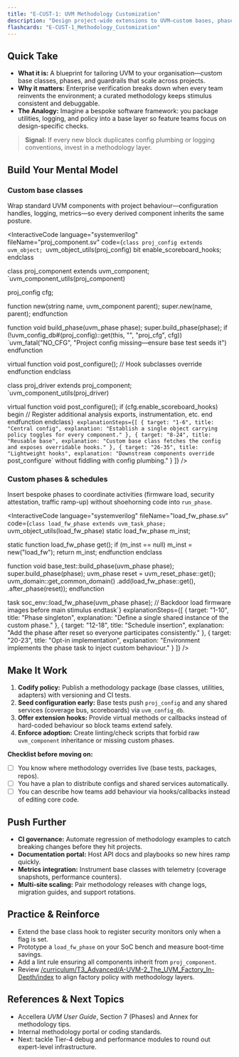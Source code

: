 ```yaml
---
title: "E-CUST-1: UVM Methodology Customization"
description: "Design project-wide extensions to UVM—custom bases, phases, and governance—to keep large teams aligned without forking the methodology."
flashcards: "E-CUST-1_Methodology_Customization"
---
```



## Quick Take
- **What it is:** A blueprint for tailoring UVM to your organisation—custom base classes, phases, and guardrails that scale across projects.
- **Why it matters:** Enterprise verification breaks down when every team reinvents the environment; a curated methodology keeps stimulus consistent and debuggable.
- **The Analogy:** Imagine a bespoke software framework: you package utilities, logging, and policy into a base layer so feature teams focus on design-specific checks.

> **Signal:** If every new block duplicates config plumbing or logging conventions, invest in a methodology layer.

## Build Your Mental Model
### Custom base classes
Wrap standard UVM components with project behaviour—configuration handles, logging, metrics—so every derived component inherits the same posture.

<InteractiveCode
  language="systemverilog"
  fileName="proj_component.sv"
  code={`class proj_config extends uvm_object;
  `uvm_object_utils(proj_config)
  bit enable_scoreboard_hooks;
endclass

class proj_component extends uvm_component;
  `uvm_component_utils(proj_component)

  proj_config cfg;

  function new(string name, uvm_component parent);
    super.new(name, parent);
  endfunction

  function void build_phase(uvm_phase phase);
    super.build_phase(phase);
    if (!uvm_config_db#(proj_config)::get(this, "", "proj_cfg", cfg))
      `uvm_fatal("NO_CFG", "Project config missing—ensure base test seeds it")
  endfunction

  virtual function void post_configure();
    // Hook subclasses override
  endfunction
endclass

class proj_driver extends proj_component;
  `uvm_component_utils(proj_driver)

  virtual function void post_configure();
    if (cfg.enable_scoreboard_hooks) begin
      // Register additional analysis exports, instrumentation, etc.
    end
  endfunction
endclass`}
  explanationSteps={[
    { target: "1-6", title: "Central config", explanation: "Establish a single object carrying policy toggles for every component." },
    { target: "8-24", title: "Reusable base", explanation: "Custom base class fetches the config and exposes overridable hooks." },
    { target: "26-35", title: "Lightweight hooks", explanation: "Downstream components override `post_configure` without fiddling with config plumbing." }
  ]}
/>

### Custom phases & schedules
Insert bespoke phases to coordinate activities (firmware load, security attestation, traffic ramp-up) without shoehorning code into `run_phase`.

<InteractiveCode
  language="systemverilog"
  fileName="load_fw_phase.sv"
  code={`class load_fw_phase extends uvm_task_phase;
  `uvm_object_utils(load_fw_phase)
  static load_fw_phase m_inst;

  static function load_fw_phase get();
    if (m_inst == null) m_inst = new("load_fw");
    return m_inst;
  endfunction
endclass

function void base_test::build_phase(uvm_phase phase);
  super.build_phase(phase);
  uvm_phase reset = uvm_reset_phase::get();
  uvm_domain::get_common_domain()
    .add(load_fw_phase::get(), .after_phase(reset));
endfunction

task soc_env::load_fw_phase(uvm_phase phase);
  // Backdoor load firmware images before main stimulus
endtask`}
  explanationSteps={[
    { target: "1-10", title: "Phase singleton", explanation: "Define a single shared instance of the custom phase." },
    { target: "12-18", title: "Schedule insertion", explanation: "Add the phase after reset so everyone participates consistently." },
    { target: "20-23", title: "Opt-in implementation", explanation: "Environment implements the phase task to inject custom behaviour." }
  ]}
/>

## Make It Work
1. **Codify policy:** Publish a methodology package (base classes, utilities, adapters) with versioning and CI tests.
2. **Seed configuration early:** Base tests push `proj_config` and any shared services (coverage bus, scoreboards) via `uvm_config_db`.
3. **Offer extension hooks:** Provide virtual methods or callbacks instead of hard-coded behaviour so block teams extend safely.
4. **Enforce adoption:** Create linting/check scripts that forbid raw `uvm_component` inheritance or missing custom phases.

**Checklist before moving on:**
- [ ] You know where methodology overrides live (base tests, packages, repos).
- [ ] You have a plan to distribute configs and shared services automatically.
- [ ] You can describe how teams add behaviour via hooks/callbacks instead of editing core code.

## Push Further
- **CI governance:** Automate regression of methodology examples to catch breaking changes before they hit projects.
- **Documentation portal:** Host API docs and playbooks so new hires ramp quickly.
- **Metrics integration:** Instrument base classes with telemetry (coverage snapshots, performance counters).
- **Multi-site scaling:** Pair methodology releases with change logs, migration guides, and support rotations.

## Practice & Reinforce
- Extend the base class hook to register security monitors only when a flag is set.
- Prototype a `load_fw_phase` on your SoC bench and measure boot-time savings.
- Add a lint rule ensuring all components inherit from `proj_component`.
- Review [/curriculum/T3_Advanced/A-UVM-2_The_UVM_Factory_In-Depth/index](../../T3_Advanced/A-UVM-2_The_UVM_Factory_In-Depth/index) to align factory policy with methodology layers.

## References & Next Topics
- Accellera *UVM User Guide*, Section 7 (Phases) and Annex for methodology tips.
- Internal methodology portal or coding standards.
- Next: tackle Tier-4 debug and performance modules to round out expert-level infrastructure.
